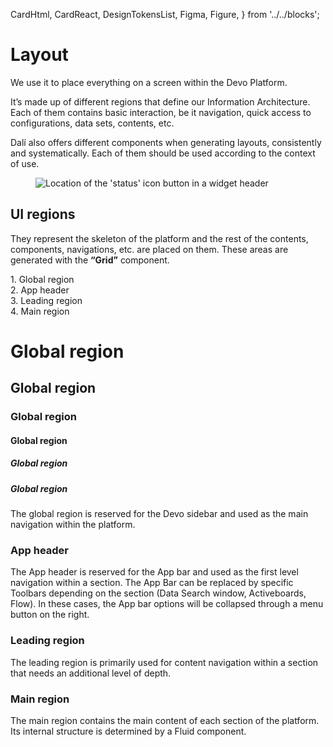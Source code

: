 
  CardHtml,
  CardReact,
  DesignTokensList,
  Figma,
  Figure,
} from '../../blocks';

<Meta title="Foundations/Layout" />

# Layout

We use it to place everything on a screen within the Devo Platform.

<section className="mrow">
  <div className="mcol-12 mcol-sm-6">
It’s made up of different regions that define our Information Architecture. Each of them contains basic interaction, be it navigation, quick access to configurations, data sets, contents, etc.

Dalí also offers different components when generating layouts, consistently and systematically. Each of them should be used according to the context of use.
  </div>
  <div className="mcol-12 mcol-sm-6">
   <Figure>
  <img
    alt="Location of the 'status' icon button in a widget header"
    src="img/layout-brand.png"
  />
</Figure>
  </div>
</section>

## UI regions

They represent the skeleton of the platform and the rest of the contents, components, navigations, etc. are placed on them. These areas are generated with the **“Grid”** component.

<Figure spaceToTop>
  <Figma aspectRatio='4x3' url="https://www.figma.com/file/4f9wa0fKYIwMue6yo6nrJL/Genesys-Design-System---Web-Previews?type=design&node-id=9887%3A38268&mode=design&t=RE4bbatEUXom8VAu-1" />
</Figure>

<section className="mrow">
  <div className="mcol-12 mcol-sm-6">
    <div className="mcol-12 mcol-sm-6">
        1. Global region
    </div>
   <div className="mcol-12 mcol-sm-6">
2. App header
  </div>
  </div>
  <div className="mcol-12 mcol-sm-6">
 <div className="mcol-12 mcol-sm-6">
3. Leading region
  </div>
   <div className="mcol-12 mcol-sm-6">
4. Main region
  </div>
  </div>
</section>

# Global region
## Global region
### Global region
#### Global region
##### Global region
##### Global region
The global region is reserved for the Devo sidebar and used as the main navigation within the platform.
### App header
The App header is reserved for the App bar and used as the first level navigation within a section. The App Bar can be replaced by specific Toolbars depending on the section (Data Search window, Activeboards, Flow). In these cases, the App bar options will be collapsed through a menu button on the right.
### Leading region
The leading region is primarily used for content navigation within a section that needs an additional level of depth.
### Main region 
The main region contains the main content of each section of the platform. Its internal structure is determined by a Fluid component.


